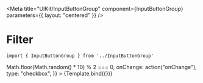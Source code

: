 
<Meta
    title="UIKit/InputButtonGroup"
    component={InputButtonGroup}
    parameters={{
        layout: "centered"
    }}
/>


# Filter



```
import { InputButtonGroup } from '../InputButtonGroup'
```

<Canvas>
    <Story
        name="InputButtonGroup"
        args={{
            title: "Milo",
            attribute: "milo",
            buckets: [
                { title: "Beta Hydri" },
                { title: "Omicron Eridani" },
                { title: "Alpha Centauri Proxima Centauri" },
            ],
            isSelected: () => Math.floor(Math.random() * 10) % 2 === 0,
            onChange: action("onChange"),
            type: "checkbox",
        }}
    >
        {Template.bind({})}
    </Story>
</Canvas>
